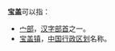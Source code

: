 '''宝盖'''可以指：
* [[宀部|宀部]]，[[汉字|汉字]][[部首|部首]]之一。
* [[宝盖镇|宝盖镇]]，[[中华人民共和国|中国]][[行政区划|行政区划]]名称。
{{disambig|Cat=二字中國相關消歧義}}
